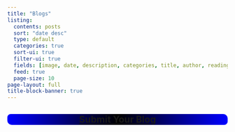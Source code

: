```yaml
---
title: "Blogs"
listing:
  contents: posts
  sort: "date desc"
  type: default
  categories: true
  sort-ui: true
  filter-ui: true
  fields: [image, date, description, categories, title, author, reading-time]
  feed: true
  page-size: 10
page-layout: full
title-block-banner: true
---
```


## [Submit Your Blog](guidelines.qmd) {style="text-align: center; background-image: linear-gradient(to right, blue, black, blue); border-radius: 8px 10px;"}
